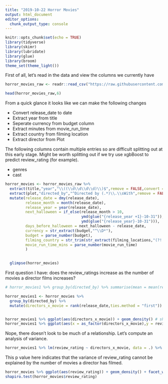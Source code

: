 ```yaml
---
title: "2019-10-22 Horror Movies"
output: html_document
editor_options: 
  chunk_output_type: console
---
```


```r
knitr::opts_chunk$set(echo = TRUE)
library(tidyverse)
library(skimr)
library(lubridate)
library(glue)
library(broom)
theme_set(theme_light())
```

First of all, let's read in the data and view the columns we currently have

```r
horror_movies_raw <- readr::read_csv("https://raw.githubusercontent.com/rfordatascience/tidytuesday/master/data/2019/2019-10-22/horror_movies.csv") 

head(horror_movies_raw,6)
```

From a quick glance it looks like we can make the following changes

* Convert release_date to date
* Extract year from title
* Seperate currency from budget column
* Extract minutes from movie_run_time
* Extract country from filming location
* Extract director from Plot

The following columns contain multiple entries so are difficult splitting out at this early stage. Might be worth splitting out if we try use xgbBoost to predict review_rating (for example).

* genres
* cast



```r
horror_movies <- horror_movies_raw %>% 
  extract(title,"year","\\((\\d\\d\\d\\d)\\)$",remove = FALSE,convert = TRUE) %>% 
  extract(plot,"directed_by","^Directed by (.*)\\.\\sWith",remove = FALSE) %>% 
  mutate(release_date = dmy(release_date),
         release_month = month(release_date),
         release_year = year(release_date),
         next_halloween = if_else(release_month > 10, 
                                  ymd(glue("{release_year +1}-10-31")),
                                  ymd(glue("{release_year}-10-31"))),
         days_before_halloween = next_halloween - release_date,
         currency = str_extract(budget,"^\\D*"),
         budget = parse_number(budget),
         filming_country = str_trim(str_extract(filming_locations,"(?!.*,).*$")), 
         movie_run_time_mins = parse_number(movie_run_time)
         ) 
  

  glimpse(horror_movies)
```


First question I have: does the review_ratings increase as the number of movies a director films increases?
```r
# horror_movies1 %>% group_by(directed_by) %>% summarise(mean = mean(review_rating,na.rm = T),n = n()) %>% arrange(desc(n)) %>% head()

horror_movies1 <- horror_movies %>% 
  group_by(directed_by) %>% 
  mutate(directors_x_movie = rank(release_date,ties.method = "first")) %>% ungroup()


horror_movies1 %>% ggplot(aes(directors_x_movie)) + geom_density() # shows majority of direcors only film one horror movie
horror_movies1 %>% ggplot(aes(x = as_factor(directors_x_movie),y = review_rating)) + geom_boxplot()

```

Nope, there doesn't look to be much of a relationship. Let's compute an analysis of variance.

```r
horror_movies1 %>% lm(review_rating ~ directors_x_movie, data = .) %>% anova() %>% tidy()
```

This p value here indicates that the variance of review_rating cannot be explained by the number of movies a director has filmed.

```r
horror_movies %>% ggplot(aes(review_rating)) + geom_density() + facet_wrap(~movie_rating)
shapiro.test(horror_movies$review_rating)
```



